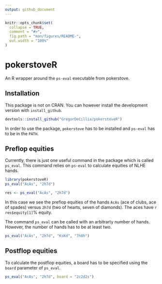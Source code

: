 ```yaml
---
output: github_document
---
```


<!-- README.md is generated from README.Rmd. Please edit that file -->

```r
knitr::opts_chunk$set(
  collapse = TRUE,
  comment = "#>",
  fig.path = "man/figures/README-",
  out.width = "100%"
)
```
# pokerstoveR

An R wrapper around the `ps-eval` executable from pokerstove.

## Installation

This package is not on CRAN. You can however install the development version
with `install_github`.

```r
devtools::install_github("GregorDeCillia/pokerstoveR")
```

In order to use the package, `pokerstove` has to be installed and `ps-eval` has to
be in the `PATH`.

## Preflop equities

Currently, there is just one useful command in the package which is called
`ps_eval`. This command relies on `ps-eval` to calculate equities of NLHE hands.

```r
library(pokerstoveR)
ps_eval("AcAs", "2h7d")
```

```r
res <- ps_eval("AcAs", "2h7d")
```


In this case we see the preflop equities of the hands `AcAs` (ace of clubs, ace of 
spades) versus `2h7d` (two of hearts, seven of diamonds). The aces 
have `r res$equity[1]`% equity.

The command `ps_eval` can be called with an arbitrarty number of hands.
However, the number of hands has to be at least two.

```r
ps_eval("AcAs", "2h7d", "KsKd", "7h8h")
```

## Postflop equities

To calculate the postflop equities, a board has to be specified using the `board` 
parameter of `ps_eval`.

```r
ps_eval("AcAs", "2h7d", board = "2c2d2s")
```
